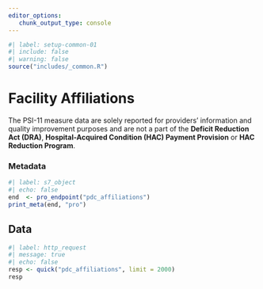 ```yaml
---
editor_options: 
   chunk_output_type: console
---
```


```r
#| label: setup-common-01
#| include: false
#| warning: false
source("includes/_common.R")
```

# Facility Affiliations {#sec-affiliations}

[The PSI-11 measure data are solely reported for providers' information and quality improvement purposes and are not a part of the __Deficit Reduction Act (DRA)__, __Hospital-Acquired Condition (HAC) Payment Provision__ or __HAC Reduction Program__.]{.aside}

### Metadata

```r
#| label: s7_object
#| echo: false
end  <- pro_endpoint("pdc_affiliations")
print_meta(end, "pro")
```

## Data

```r
#| label: http_request
#| message: true
#| echo: false
resp <- quick("pdc_affiliations", limit = 2000)
resp
```

